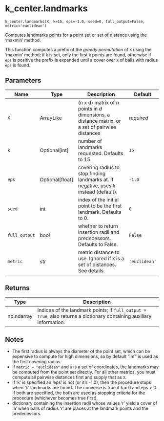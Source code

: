 # k_center.landmarks { #landmark.k_center.landmarks }

`k_center.landmarks(X, k=15, eps=-1.0, seed=0, full_output=False, metric='euclidean')`

Computes landmarks points for a point set or set of distance using the 'maxmin' method.

This function computes a prefix of the *greedy permutation* of `X` using the 'maxmin' method; if `k` is set,    only the first `k` points are found, otherwise if `eps` is positive the prefix is expanded until a cover over   `X` of balls with radius `eps` is found.

## Parameters

| Name          | Type              | Description                                                                                       | Default       |
|---------------|-------------------|---------------------------------------------------------------------------------------------------|---------------|
| `X`           | ArrayLike         | (n x d) matrix of *n* points in *d* dimensions, a distance matrix, or a set of pairwise distances | _required_    |
| `k`           | Optional\[int\]   | number of landmarks requested. Defaults to 15.                                                    | `15`          |
| `eps`         | Optional\[float\] | covering radius to stop finding landmarks at. If negative, uses *k* instead (default).            | `-1.0`        |
| `seed`        | int               | index of the initial point to be the first landmark. Defaults to 0.                               | `0`           |
| `full_output` | bool              | whether to return insertion radii and predecessors. Defaults to False.                            | `False`       |
| `metric`      | str               | metric distance to use. Ignored if `X` is a set of distances. See details.                        | `'euclidean'` |

## Returns

| Type       | Description                                                                                                          |
|------------|----------------------------------------------------------------------------------------------------------------------|
| np.ndarray | Indices of the landmark points; if `full_output = True`, also returns a dictionary containing auxiliary information. |

## Notes

- The first radius is always the diameter of the point set, which can be expensive to compute for high dimensions, so by default "inf" is used as the first covering radius 
- If `metric = "euclidean"` and `X` is a set of coordinates, the landmarks may be computed from the point set directly.         For all other metrics, you must compute all pairwise distances first and supply that as `X`. 
- If 'k' is specified an 'eps' is not (or it's -1.0), then the procedure stops when 'k' landmarks are found. The converse is true if k = 0 and eps > 0. 
        If both are specified, the both are used as stopping criteria for the procedure (whichever becomes true first).
- dictionary containing the insertion radii whose values 'r' yield a cover of 'a' when balls of radius 'r' are places at the landmark points and the predecessors.